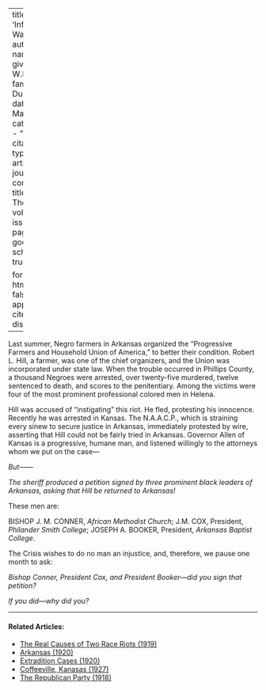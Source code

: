
---
title: 'Information Wanted'
author:
  - name:
      given: W.E.B.
      family: Du Bois
date: Mar. 1920
categories: 
  - ""
citation: 
  type: article-journal
  container-title: The Crisis
  volume: 19
  issue: 5
  page: 235
google-scholar: true

format:
  html:
    toc: false
    appendix-cite-as: display
---



Last summer, Negro farmers in Arkansas organized the "Progressive
Farmers and Household Union of America," to better their condition.
Robert L. Hill, a farmer, was one of the chief organizers, and the Union
was incorporated under state law. When the trouble occurred in Phillips
County, a thousand Negroes were arrested, over twenty-five murdered,
twelve sentenced to death, and scores to the penitentiary. Among the
victims were four of the most prominent professional colored men in
Helena.

Hill was accused of "instigating" this riot. He fled, protesting his
innocence. Recently he was arrested in Kansas. The N.A.A.C.P., which
is straining every sinew to secure justice in Arkansas, immediately
protested by wire, asserting that Hill could not be fairly tried in
Arkansas. Governor Allen of Kansas is a progressive, humane man, and
listened willingly to the attorneys whom we put on the case---

*But------*

*The sheriff produced a petition signed by three prominent black leaders of Arkansas, asking that Hill be returned to Arkansas!*

These men are:

BISHOP J. M. CONNER, *African Methodist Church*; J.M. COX, President, *Philander Smith College*; JOSEPH A. BOOKER, President, *Arkansas Baptist College*.

<span class="small-caps">The Crisis</span> wishes to do no man an injustice, and, therefore, we pause one month to ask:

*Bishop Conner, President Cox, and President Booker---did you sign that petition?*

*If you did---why did you?*

<!-- Similar articles start here -->
<div  class="clear-wrap"></div>
<hr>
#### Related Articles:

* [The Real Causes of Two Race Riots (1919)](/Volumes/19/02/real_causes.html)
* [Arkansas (1920)](/Volumes/19/04/arkansas.html)
* [Extradition Cases (1920)](/Volumes/20/01/extradition_cases.html)
* [Coffeeville, Kanasas (1927)](/Volumes/34/05/coffeville_kansas.html)
* [The Republican Party (1918)](/Volumes/15/06/republican_party.html)

<!-- Similar articles end here -->